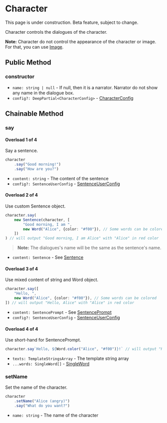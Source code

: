 
# Character

<Callout type="warning" emoji="⚠️">
    This page is under construction.
</Callout>

<Callout type="warning" emoji="⚠️">
    Beta feature, subject to change.
</Callout>

<Cards num={2}>
    <Cards.Card
        title="Sentence"
        href="./character/sentence"
    />
    <Cards.Card
        title="Word"
        href="./character/word"
    />
    <Cards.Card
        title="Pause"
        href="./character/pause"
    />
</Cards>

Character controls the dialogues of the character.

**Note:** Character do not control the appearance of the character or image. For that, you can use [Image](./image). 

## Public Method

### constructor

<Steps>

- `name: string | null` - If null, then it is a narrator. Narrator do not show any name in the dialogue box.
- `config?: DeepPartial<CharacterConfig>` - [CharacterConfig](../types/CharacterConfig)

</Steps>

## Chainable Method

### say

<Steps>

#### Overload 1 of 4

Say a sentence.

```typescript
character
    .say("Good morning!")
    .say("How are you?")
```

- `content: string` - The content of the sentence
- `config?: SentenceUserConfig` - [SentenceUserConfig](../types/SentenceUserConfig)

#### Overload 2 of 4

Use custom Sentence object.

```typescript
character.say(
    new Sentence(character, [
        "Good morning, I am ",
        new Word("Alice", {color: "#f00"}), // Some words can be colored
    ])
) // will output "Good morning, I am Alice" with "Alice" in red color
```

> **Note:** The dialogues's name will be the same as the sentence's name.

- `content: Sentence` - See [Sentence](./character/sentence)

#### Overload 3 of 4

Use mixed content of string and Word object.

```typescript
character.say([
    "Hello, ",
    new Word("Alice", {color: "#f00"}), // Some words can be colored
]) // will output "Hello, Alice" with "Alice" in red color
```

- `content: SentencePrompt` - See [SentencePrompt](../types/SentencePrompt)
- `config?: SentenceUserConfig` - [SentenceUserConfig](../types/SentenceUserConfig)

#### Overload 4 of 4

Use short-hand for SentencePrompt.

```typescript
character.say`Hello, ${Word.color("Alice", "#f00")}!` // will output "Hello, Alice" with "Alice" in red color
```

- `texts: TemplateStringsArray` - The template string array
- `...words: SingleWord[]` - [SingleWord](../types/SentencePrompt#SingleWord)

</Steps>

### setName

<Steps>

Set the name of the character.

```typescript
character
    .setName("Alice (angry)")
    .say("What do you want?")
```

- `name: string` - The name of the character

</Steps>
